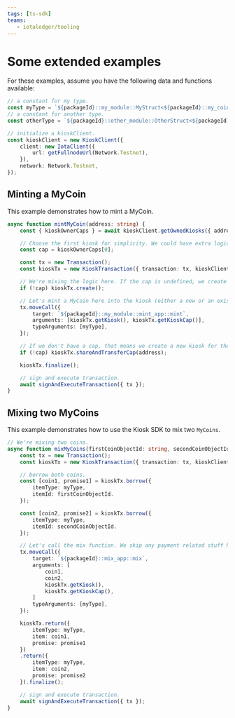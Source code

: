 ```yaml
---
tags: [ts-sdk]
teams:
   - iotaledger/tooling
---
```

# Some extended examples

For these examples, assume you have the following data and functions available:


```typescript
// a constant for my type.
const myType = `${packageId}::my_module::MyStruct<${packageId}::my_coin_module::MyCoin>`;
// a constant for another type.
const otherType = `${packageId}::other_module::OtherStruct<${packageId}::other_coin_module::OtherCoin>`;

// initialize a kioskClient.
const kioskClient = new KioskClient({
    client: new IotaClient({
        url: getFullnodeUrl(Network.Testnet),
    }),
    network: Network.Testnet,
});
```

## Minting a MyCoin

This example demonstrates how to mint a MyCoin.

```typescript
async function mintMyCoin(address: string) {
    const { kioskOwnerCaps } = await kioskClient.getOwnedKiosks({ address });

    // Choose the first kiosk for simplicity. We could have extra logic here (e.g. let the user choose, pick a personal one, etc).
    const cap = kioskOwnerCaps[0];

    const tx = new Transaction();
    const kioskTx = new KioskTransaction({ transaction: tx, kioskClient, cap });

    // We're mixing the logic here. If the cap is undefined, we create a new kiosk.
    if (!cap) kioskTx.create();

    // Let's mint a MyCoin here into the kiosk (either a new or an existing one).
    tx.moveCall({
        target: `${packageId}::my_module::mint_app::mint`,
        arguments: [kioskTx.getKiosk(), kioskTx.getKioskCap()],
        typeArguments: [myType],
    });

    // If we don't have a cap, that means we create a new kiosk for the user in this flow.
    if (!cap) kioskTx.shareAndTransferCap(address);

    kioskTx.finalize();

    // sign and execute transaction.
    await signAndExecuteTransaction({ tx });
}
```

## Mixing two MyCoins

This example demonstrates how to use the Kiosk SDK to mix two `MyCoins`.

```typescript
// We're mixing two coins.
async function mixMyCoins(firstCoinObjectId: string, secondCoinObjectId: string, cap: KioskOwnerCap) {
    const tx = new Transaction();
    const kioskTx = new KioskTransaction({ transaction: tx, kioskClient, cap });

    // borrow both coins.
    const [coin1, promise1] = kioskTx.borrow({
        itemType: myType,
        itemId: firstCoinObjectId.
    });

    const [coin2, promise2] = kioskTx.borrow({
        itemType: myType,
        itemId: secondCoinObjectId.
    });

    // Let's call the mix function. We skip any payment related stuff here.
    tx.moveCall({
        target: `${packageId}::mix_app::mix`,
        arguments: [
            coin1,
            coin2,
            kioskTx.getKiosk(),
            kioskTx.getKioskCap(),
        ]
        typeArguments: [myType],
    });

    kioskTx.return({
        itemType: myType,
        item: coin1,
        promise: promise1
    })
    .return({
        itemType: myType,
        item: coin2,
        promise: promise2
    }).finalize();

    // sign and execute transaction.
    await signAndExecuteTransaction({ tx });
}
```
